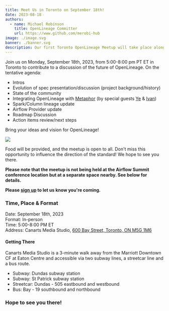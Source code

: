 ```yaml
---
title: Meet Us in Toronto on September 18th!
date: 2023-08-18
authors: 
  - name: Michael Robinson
    title: OpenLineage Committer
    url: https://www.github.com/merobi-hub
image: ./image.svg
banner: ./banner.svg
description: Our first Toronto OpenLineage Meetup will take place alongside Airflow Summit on September 18th.
---
```


Join us on Monday, September 18th, 2023, from 5:00-8:00 pm PT ET in Toronto to 
contribute to a discussion of the future of OpenLineage. On the tentative agenda: 
- Intros
- Evolution of spec presentation/discussion (project background/history)
- State of the community
- Integrating OpenLineage with [Metaphor](https://metaphor.io/) (by special guests [Ye](https://www.linkedin.com/in/yeliu84/) & [Ivan](https://www.linkedin.com/in/ivanperepelitca/))
- Spark/Column lineage update
- Airflow Provider update
- Roadmap Discussion
- Action items review/next steps

Bring your ideas and vision for OpenLineage!

![](./banner.svg#banner)

<!--truncate-->

Food will be provided, and the meetup is open to all. Don't miss this opportunity 
to influence the direction of the standard! We hope to see you there. 

**Please note that the meetup is not being held at the Airflow Summit conference 
location but at a separate space nearby. See below for details.** 

**Please [sign up](https://www.meetup.com/openlineage/events/295488014/?utm_medium=referral&utm_campaign=share-btn_savedevents_share_modal&utm_source=link)
to let us know you're coming.**

### Time, Place & Format

Date: September 18th, 2023  
Format: In-person  
Time: 5:00-8:00 PM ET  
Address: Canarts Media Studio, [600 Bay Street, Toronto, ON M5G 1M6](https://goo.gl/maps/Q4k6MQ9AhsmPUUkX9)

#### Getting There
Canarts Media Studio is a 3-minute walk away from the Marriott Downtown CF at 
Eaton Centre and accessible via two subway lines, a streetcar line and a bus route.

- Subway: Dundas subway station
- Subway: St Patrick subway station
- Streetcar: Dundas - 505 eastbound and westbound
- Bus: Bay - 19 southbound and northbound

### Hope to see you there!